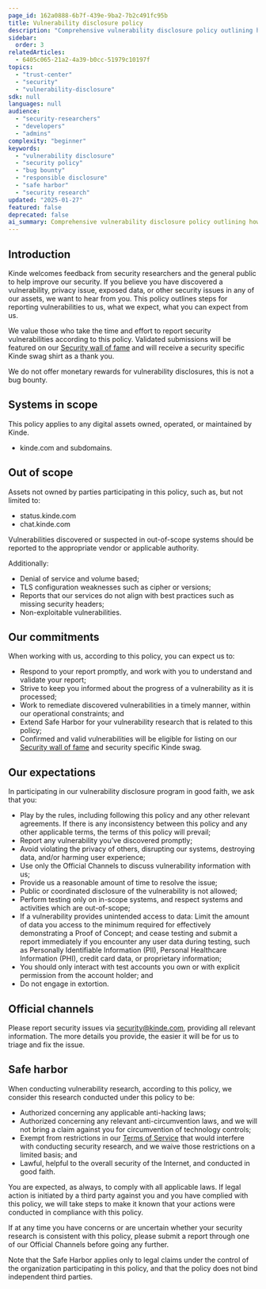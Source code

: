 ```yaml
---
page_id: 162a0888-6b7f-439e-9ba2-7b2c491fc95b
title: Vulnerability disclosure policy
description: "Comprehensive vulnerability disclosure policy outlining how security researchers can report vulnerabilities to Kinde, including scope, expectations, safe harbor provisions, and official reporting channels."
sidebar:
  order: 3
relatedArticles:
  - 6405c065-21a2-4a39-b0cc-51979c10197f
topics:
  - "trust-center"
  - "security"
  - "vulnerability-disclosure"
sdk: null
languages: null
audience:
  - "security-researchers"
  - "developers"
  - "admins"
complexity: "beginner"
keywords:
  - "vulnerability disclosure"
  - "security policy"
  - "bug bounty"
  - "responsible disclosure"
  - "safe harbor"
  - "security research"
updated: "2025-01-27"
featured: false
deprecated: false
ai_summary: Comprehensive vulnerability disclosure policy outlining how security researchers can report vulnerabilities to Kinde, including scope, expectations, safe harbor provisions, and official reporting channels.
---
```


## **Introduction**

Kinde welcomes feedback from security researchers and the general public to help improve our security. If you believe you have discovered a vulnerability, privacy issue, exposed data, or other security issues in any of our assets, we want to hear from you. This policy outlines steps for reporting vulnerabilities to us, what we expect, what you can expect from us.

We value those who take the time and effort to report security vulnerabilities according to this policy. Validated submissions will be featured on our [Security wall of fame](/trust-center/security/security-wall-of-fame/) and will receive a security specific Kinde swag shirt as a thank you. 

We do not offer monetary rewards for vulnerability disclosures, this is not a bug bounty. 

## **Systems in scope**

This policy applies to any digital assets owned, operated, or maintained by Kinde.

- kinde.com and subdomains.

## **Out of scope**

Assets not owned by parties participating in this policy, such as, but not limited to:

- status.kinde.com
- chat.kinde.com

Vulnerabilities discovered or suspected in out-of-scope systems should be reported to the appropriate vendor or applicable authority.

Additionally:

- Denial of service and volume based;
- TLS configuration weaknesses such as cipher or versions;
- Reports that our services do not align with best practices such as missing security headers;
- Non-exploitable vulnerabilities.

## **Our commitments**

When working with us, according to this policy, you can expect us to:

- Respond to your report promptly, and work with you to understand and validate your report;
- Strive to keep you informed about the progress of a vulnerability as it is processed;
- Work to remediate discovered vulnerabilities in a timely manner, within our operational constraints; and
- Extend Safe Harbor for your vulnerability research that is related to this policy;
- Confirmed and valid vulnerabilities will be eligible for listing on our [Security wall of fame](/trust-center/security/security-wall-of-fame/) and security specific Kinde swag.

## **Our expectations**

In participating in our vulnerability disclosure program in good faith, we ask that you:

- Play by the rules, including following this policy and any other relevant agreements. If there is any inconsistency between this policy and any other applicable terms, the terms of this policy will prevail;
- Report any vulnerability you’ve discovered promptly;
- Avoid violating the privacy of others, disrupting our systems, destroying data, and/or harming user experience;
- Use only the Official Channels to discuss vulnerability information with us;
- Provide us a reasonable amount of time to resolve the issue;
- Public or coordinated disclosure of the vulnerability is not allowed;
- Perform testing only on in-scope systems, and respect systems and activities which are out-of-scope;
- If a vulnerability provides unintended access to data: Limit the amount of data you access to the minimum required for effectively demonstrating a Proof of Concept; and cease testing and submit a report immediately if you encounter any user data during testing, such as Personally Identifiable Information (PII), Personal Healthcare Information (PHI), credit card data, or proprietary information;
- You should only interact with test accounts you own or with explicit permission from the account holder; and
- Do not engage in extortion.

## **Official channels**

Please report security issues via [security@kinde.com](mailto:security@kinde.com), providing all relevant information. The more details you provide, the easier it will be for us to triage and fix the issue.

## **Safe harbor**

When conducting vulnerability research, according to this policy, we consider this research conducted under this policy to be:

- Authorized concerning any applicable anti-hacking laws;
- Authorized concerning any relevant anti-circumvention laws, and we will not bring a claim against you for circumvention of technology controls;
- Exempt from restrictions in our [Terms of Service](/trust-center/agreements/terms-of-service/) that would interfere with conducting security research, and we waive those restrictions on a limited basis; and
- Lawful, helpful to the overall security of the Internet, and conducted in good faith.

You are expected, as always, to comply with all applicable laws. If legal action is initiated by a third party against you and you have complied with this policy, we will take steps to make it known that your actions were conducted in compliance with this policy.

If at any time you have concerns or are uncertain whether your security research is consistent with this policy, please submit a report through one of our Official Channels before going any further.

<Aside>

Note that the Safe Harbor applies only to legal claims under the control of the organization participating in this policy, and that the policy does not bind independent third parties.

</Aside>
